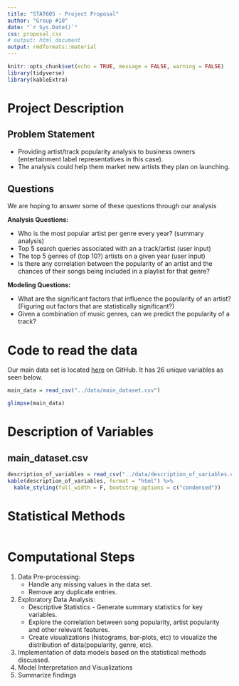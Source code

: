 ```yaml
---
title: "STAT605 - Project Proposal"
author: "Group #10"
date: "`r Sys.Date()`"
css: proposal.css
# output: html_document
output: rmdformats::material
---
```


```r
knitr::opts_chunk$set(echo = TRUE, message = FALSE, warning = FALSE)
library(tidyverse)
library(kableExtra)
```

# Project Description

## Problem Statement

+ Providing artist/track popularity analysis to business owners (entertainment label representatives in this case).
+ The analysis could help them market new artists they plan on launching.

## Questions
We are hoping to answer some of these questions through our analysis

__Analysis Questions:__

+ Who is the most popular artist per genre every year? (summary analysis)
+ Top 5 search queries associated with an a track/artist (user input)
+ The top 5 genres of (top 10?) artists on a given year (user input)
+ Is there any correlation between the popularity of an artist and the chances of their songs being included in a playlist for that genre?

__Modeling Questions:__

+ What are the significant factors that influence the popularity of an artist? (Figuring out factors that are statistically significant?)
+ Given a combination of music genres, can we predict the popularity of a track?



# Code to read the data

Our main data set is located [here](https://media.githubusercontent.com/media/NiharikaCNR/STAT605-Project/main/data/main_dataset.csv) on GitHub. It has 26 unique variables as seen below.

```r
main_data = read_csv("../data/main_dataset.csv")
```

```r
glimpse(main_data)
```

# Description of Variables

## main_dataset.csv

```r
description_of_variables = read_csv("../data/description_of_variables.csv")
kable(description_of_variables, format = "html") %>%
  kable_styling(full_width = F, bootstrap_options = c("condensed"))
```

# Statistical Methods
```r
```

# Computational Steps

1. Data Pre-processing:
    + Handle any missing values in the data set.
    + Remove any duplicate entries.
2. Exploratory Data Analysis:
    + Descriptive Statistics - Generate summary statistics for key variables.
    + Explore the correlation between song popularity, artist popularity and other relevant features.
    + Create visualizations (histograms, bar-plots, etc) to visualize the distribution of data(popularity, genre, etc).
3. Implementation of data models based on the statistical methods discussed.
4. Model Interpretation and Visualizations
5. Summarize findings 

